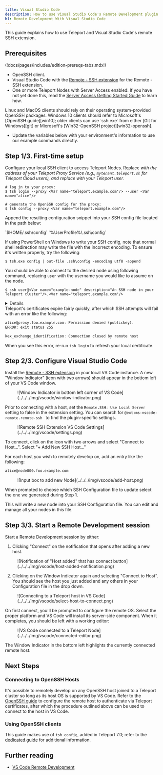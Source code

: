 ```yaml
---
title: Visual Studio Code
description: How to use Visual Studio Code's Remote Development plugin with Teleport
h1: Remote Development With Visual Studio Code
---
```


This guide explains how to use Teleport and Visual Studio Code's remote SSH extension.

## Prerequisites

(!docs/pages/includes/edition-prereqs-tabs.mdx!)

- OpenSSH client.
- Visual Studio Code with the [Remote - SSH extension](https://code.visualstudio.com/docs/remote/ssh#_system-requirements)
  for the Remote - SSH extension.
- One or more Teleport Nodes with Server Access enabled. If you have not yet
  done this, read the
  [Server Access Getting Started Guide](../getting-started.mdx) to learn how.

<Admonition type="note">
Linux and MacOS clients should rely on their operating system-provided OpenSSH
packages. Windows 10 clients should refer to Microsoft's [OpenSSH guide][win10];
older clients can use `ssh.exe` from either [Git for Windows][git] or
Microsoft's [Win32-OpenSSH project][win32-openssh].
</Admonition>

- Update the variables below with your environment's information to use our example commands directly.

<VarList/>

## Step 1/3. First-time setup

Configure your local SSH client to access Teleport Nodes. Replace <Var name="teleport.example.com" description="Path to your Teleport Proxy Service or Cloud tenant"/> with the address of your Teleport Proxy Service (e.g., `mytenant.teleport.sh` for Teleport Cloud users), and replace <Var name="alice" description="Your teleport user"/> with your Teleport user.

```code
# log in to your proxy:
$ tsh login --proxy <Var name="teleport.example.com"/> --user <Var name="alice"/>

# generate the OpenSSH config for the proxy:
$ tsh config --proxy <Var name="teleport.example.com"/>
```


Append the resulting configuration snippet into your SSH config file located
in the path below:

<Tabs>
<TabItem label="Linux/MacOS">
`$HOME/.ssh/config`
</TabItem>
<TabItem label="Windows">
`%UserProfile%\.ssh\config`

<Admonition type="warning">

If using PowerShell on Windows to write your SSH config, note that normal
shell redirection may write the file with the incorrect encoding. To
ensure it's written properly, try the following:

```code
$ tsh.exe config | out-file .ssh\config -encoding utf8 -append
```

</Admonition>
</TabItem>
</Tabs>

You should be able to connect to the desired node using following command, replacing `user` with the username you would like to assume on the node.

```code
$ ssh user@<Var name="example-node" description="An SSH node in your Teleport cluster"/>.<Var name="teleport.example.com"/>
```

<Details scopeOnly={true} scope={["cloud"]} title="Teleport Cloud">
The SSH config you generated earlier instructs your SSH client to run `tsh proxy ssh` to access a Node in your Teleport cluster. However, running an `ssh` command against the Teleport Proxy Service at `yourtenant.teleport.sh` will result in an error.
</Details>

<Admonition type="note">
Teleport's certificates expire fairly quickly, after which SSH
attempts will fail with an error like the following:

```txt
alice@proxy.foo.example.com: Permission denied (publickey).
ERROR: exit status 255

kex_exchange_identification: Connection closed by remote host
```

When you see this error, re-run `tsh login` to refresh your local certificate.
</Admonition>

## Step 2/3. Configure Visual Studio Code

Install the [Remote - SSH extension][remote-ssh] in your local VS Code instance. 
A new "Window Indicator" (icon with two arrows) should appear in the bottom left of your VS Code window.

<Figure align="left" bordered caption="Window Indicator">
![Window Indicator in bottom left corner of VS Code](../../../img/vscode/window-indicator.png)
</Figure>

Prior to connecting with a host, set the `Remote.SSH: Use Local Server` setting
to false in the extension setting. You can search for
`@ext:ms-vscode-remote.remote-ssh ` to find the plugin-specific settings.

<Figure align="left" bordered caption="VSCode Setting">
![Remote SSH Extension VS Code Settings](../../../img/vscode/settings.png)
</Figure>

To connect, click on the icon with two arrows and select "Connect to Host...".
Select "+ Add New SSH Host..."

For each host you wish to remotely develop on, add an entry like the following:

```txt
alice@node000.foo.example.com
```

<Figure align="left" bordered caption="Adding new Node">
![Input box to add new Node](../../../img/vscode/add-host.png)
</Figure>

When prompted to choose which SSH Configuration file to update select the one we generated during Step 1.

This will write a new node into your SSH Configuration file. You can edit and manage all your nodes in this file.

## Step 3/3. Start a Remote Development session

Start a Remote Development session by either:

1. Clicking "Connect" on the notification that opens after adding a new host.

<Figure align="left" bordered caption="Host added notification">
![Notification of "Host added" that has connect button](../../../img/vscode/host-added-notification.png)
</Figure>

2. Clicking on the Window Indicator again and selecting "Connect to Host".
You should see the host you just added and any others in your Configuration file in the drop down.

<Figure align="left" bordered caption="Connect to a Node">
![Connecting to a Teleport host in VS Code](../../../img/vscode/select-host-to-connect.png)
</Figure>

On first connect, you'll be prompted to configure the remote OS. Select the
proper platform and VS Code will install its server-side component. When it
completes, you should be left with a working editor:

<Figure align="left" bordered caption="Connected VS Code">
![VS Code connected to a Teleport Node](../../../img/vscode/connected-editor.png)
</Figure>

The Window Indicator in the bottom left highlights the currently connected remote host.

## Next Steps

### Connecting to OpenSSH Hosts

It's possible to remotely develop on any OpenSSH host joined to a Teleport
cluster so long as its host OS is supported by VS Code. Refer to the
[OpenSSH guide](./openssh.mdx) to configure the remote host to authenticate via
Teleport certificates, after which the procedure outlined above can be used to
connect to the host in VS Code.

### Using OpenSSH clients

This guide makes use of `tsh config`, added in Teleport 7.0; refer to the
[dedicated guide](./openssh.mdx) for additional information.

## Further reading
- [VS Code Remote Development](https://code.visualstudio.com/docs/remote/remote-overview)

[remote-ssh]: https://marketplace.visualstudio.com/items?itemName=ms-vscode-remote.remote-ssh
[win10]: https://docs.microsoft.com/en-us/windows-server/administration/openssh/openssh_install_firstuse
[git]: https://git-scm.com/downloads
[remote-ssh-docs]: https://code.visualstudio.com/docs/remote/ssh
[win32-openssh]: https://github.com/powershell/Win32-OpenSSH
